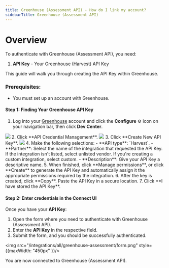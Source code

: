 ```yaml
---
title: Greenhouse (Assessment API) - How do I link my account?
sidebarTitle: Greenhouse (Assessment API)
---
```



# Overview

To authenticate with Greenhouse (Assessment API), you need:
1. **API Key** - Your Greenhouse (Harvest) API Key

This guide will walk you through creating the API Key within Greenhouse.

### Prerequisites:

- You must set up an account with Greenhouse.

#### Step 1: Finding Your Greenhouse API Key

1. Log into your [Greenhouse](https://app.greenhouse.io/users/sign_in) account and click the **Configure** ⚙️ icon on your navigation bar, then click **Dev Center**.
<img src="/integrations/all/greenhouse-basic/greenhouse_1.png" />
2. Click **API Credential Management**.
<img src="/integrations/all/greenhouse-basic/greenhouse_2.png" />
3. Click **Create New API Key**.
<img src="/integrations/all/greenhouse-basic/greenhouse_3.png" />
4. Make the following selections:
    - **API type**: `Harvest`.
    - **Partner**: Select the name of the integration that requested the API Key. If the integration isn't listed, select unlisted vendor. If you're creating a custom integration, select custom.
    - **Description**: Give your API Key a descriptive name.
5. When finished, click **Manage permissions**, or click **Create** to generate the API Key and automatically assign it the appropriate permissions required by the integration.
6. After the key is created, click **Copy**. Paste the API Key in a secure location.
7. Click **I have stored the API Key**.

#### Step 2: Enter credentials in the Connect UI

Once you have your **API Key**:
1. Open the form where you need to authenticate with Greenhouse (Assessment API).
2. Enter the **API Key** in the respective field.
3. Submit the form, and you should be successfully authenticated.


<img src="/integrations/all/greenhouse-assessment/form.png" style={{maxWidth: "450px" }}/>

You are now connected to Greenhouse (Assessment API).
